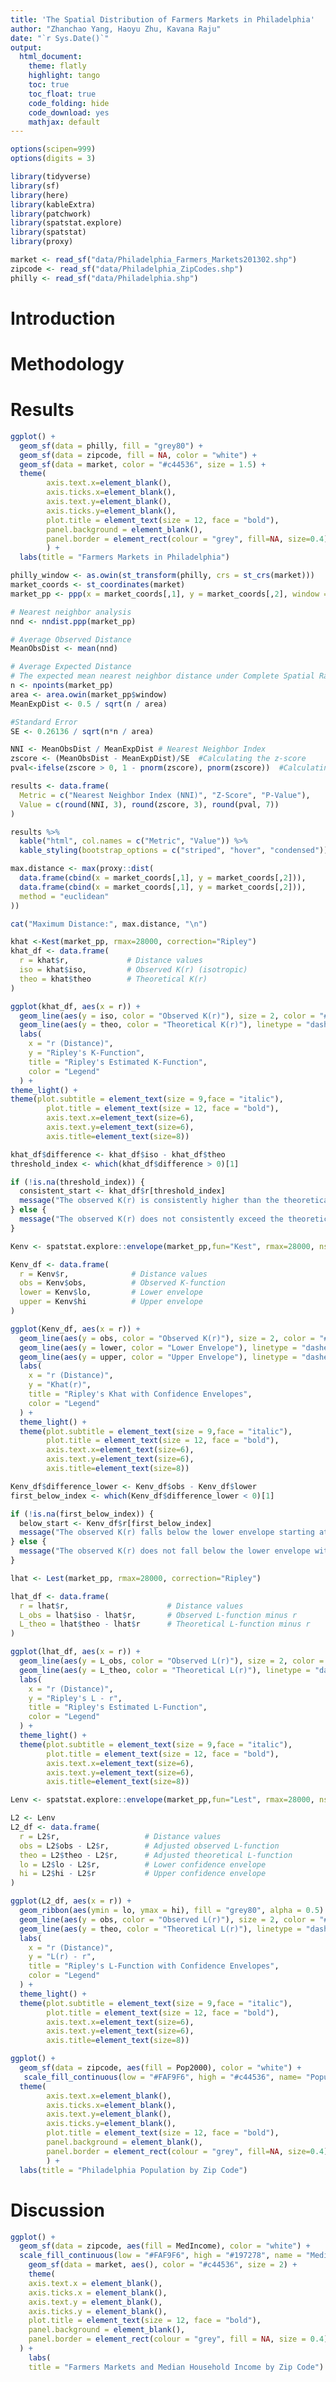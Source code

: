 ```yaml
---
title: 'The Spatial Distribution of Farmers Markets in Philadelphia'
author: "Zhanchao Yang, Haoyu Zhu, Kavana Raju"
date: "`r Sys.Date()`"
output: 
  html_document:
    theme: flatly
    highlight: tango
    toc: true
    toc_float: true
    code_folding: hide
    code_download: yes
    mathjax: default
---
```

```r

options(scipen=999)
options(digits = 3)

library(tidyverse)
library(sf)
library(here)
library(kableExtra)
library(patchwork)
library(spatstat.explore)
library(spatstat)
library(proxy)
```

```r
market <- read_sf("data/Philadelphia_Farmers_Markets201302.shp")
zipcode <- read_sf("data/Philadelphia_ZipCodes.shp")
philly <- read_sf("data/Philadelphia.shp")
```


# Introduction


# Methodology

# Results

```r
ggplot() +
  geom_sf(data = philly, fill = "grey80") +
  geom_sf(data = zipcode, fill = NA, color = "white") +
  geom_sf(data = market, color = "#c44536", size = 1.5) +
  theme(
        axis.text.x=element_blank(),
        axis.ticks.x=element_blank(),
        axis.text.y=element_blank(),
        axis.ticks.y=element_blank(),
        plot.title = element_text(size = 12, face = "bold"),
        panel.background = element_blank(),
        panel.border = element_rect(colour = "grey", fill=NA, size=0.4)
        ) +
  labs(title = "Farmers Markets in Philadelphia")
```
```r
philly_window <- as.owin(st_transform(philly, crs = st_crs(market)))
market_coords <- st_coordinates(market)
market_pp <- ppp(x = market_coords[,1], y = market_coords[,2], window = philly_window)
```

```r
# Nearest neighbor analysis
nnd <- nndist.ppp(market_pp)

# Average Observed Distance
MeanObsDist <- mean(nnd)  

# Average Expected Distance
# The expected mean nearest neighbor distance under Complete Spatial Randomness (CSR).
n <- npoints(market_pp)
area <- area.owin(market_pp$window)
MeanExpDist <- 0.5 / sqrt(n / area)

#Standard Error
SE <- 0.26136 / sqrt(n*n / area)
```

```r
NNI <- MeanObsDist / MeanExpDist # Nearest Neighbor Index
zscore <- (MeanObsDist - MeanExpDist)/SE  #Calculating the z-score
pval<-ifelse(zscore > 0, 1 - pnorm(zscore), pnorm(zscore))  #Calculating the p-value

results <- data.frame(
  Metric = c("Nearest Neighbor Index (NNI)", "Z-Score", "P-Value"),
  Value = c(round(NNI, 3), round(zscore, 3), round(pval, 7))
)

results %>%
  kable("html", col.names = c("Metric", "Value")) %>%
  kable_styling(bootstrap_options = c("striped", "hover", "condensed"))
```
```r
max.distance <- max(proxy::dist(
  data.frame(cbind(x = market_coords[,1], y = market_coords[,2])),
  data.frame(cbind(x = market_coords[,1], y = market_coords[,2])),
  method = "euclidean"
))

cat("Maximum Distance:", max.distance, "\n")
```

```r
khat <-Kest(market_pp, rmax=28000, correction="Ripley")
khat_df <- data.frame(
  r = khat$r,             # Distance values
  iso = khat$iso,         # Observed K(r) (isotropic)
  theo = khat$theo        # Theoretical K(r)
)

ggplot(khat_df, aes(x = r)) +
  geom_line(aes(y = iso, color = "Observed K(r)"), size = 2, color = "#197278") +
  geom_line(aes(y = theo, color = "Theoretical K(r)"), linetype = "dashed", size = 1, color = "#c44536") +
  labs(
    x = "r (Distance)",
    y = "Ripley's K-Function",
    title = "Ripley's Estimated K-Function",
    color = "Legend"
  ) +
theme_light() +   
theme(plot.subtitle = element_text(size = 9,face = "italic"),
        plot.title = element_text(size = 12, face = "bold"), 
        axis.text.x=element_text(size=6),
        axis.text.y=element_text(size=6), 
        axis.title=element_text(size=8))
```
```r
khat_df$difference <- khat_df$iso - khat_df$theo
threshold_index <- which(khat_df$difference > 0)[1]

if (!is.na(threshold_index)) {
  consistent_start <- khat_df$r[threshold_index]
  message("The observed K(r) is consistently higher than the theoretical K(r) starting at r = ", consistent_start)
} else {
  message("The observed K(r) does not consistently exceed the theoretical K(r) within the given range.")
}
```

```r
Kenv <- spatstat.explore::envelope(market_pp,fun="Kest", rmax=28000, nsim=9, nrank=1) 
```
```r
Kenv_df <- data.frame(
  r = Kenv$r,              # Distance values
  obs = Kenv$obs,          # Observed K-function
  lower = Kenv$lo,         # Lower envelope
  upper = Kenv$hi          # Upper envelope
)

ggplot(Kenv_df, aes(x = r)) +
  geom_line(aes(y = obs, color = "Observed K(r)"), size = 2, color = "#772e25") +
  geom_line(aes(y = lower, color = "Lower Envelope"), linetype = "dashed", size = 1, color = "#197278") +
  geom_line(aes(y = upper, color = "Upper Envelope"), linetype = "dashed", size = 1, color = "#c44536") +
  labs(
    x = "r (Distance)",
    y = "Khat(r)",
    title = "Ripley's Khat with Confidence Envelopes",
    color = "Legend"
  ) +
  theme_light() +   
  theme(plot.subtitle = element_text(size = 9,face = "italic"),
        plot.title = element_text(size = 12, face = "bold"), 
        axis.text.x=element_text(size=6),
        axis.text.y=element_text(size=6), 
        axis.title=element_text(size=8))
```
```r
Kenv_df$difference_lower <- Kenv_df$obs - Kenv_df$lower
first_below_index <- which(Kenv_df$difference_lower < 0)[1]

if (!is.na(first_below_index)) {
  below_start <- Kenv_df$r[first_below_index]
  message("The observed K(r) falls below the lower envelope starting at r = ", below_start)
} else {
  message("The observed K(r) does not fall below the lower envelope within the given range.")
}
```

```r
lhat <- Lest(market_pp, rmax=28000, correction="Ripley") 

lhat_df <- data.frame(
  r = lhat$r,                      # Distance values
  L_obs = lhat$iso - lhat$r,       # Observed L-function minus r
  L_theo = lhat$theo - lhat$r      # Theoretical L-function minus r
)

ggplot(lhat_df, aes(x = r)) +
  geom_line(aes(y = L_obs, color = "Observed L(r)"), size = 2, color = "#197278") +
  geom_line(aes(y = L_theo, color = "Theoretical L(r)"), linetype = "dashed", size = 1, color = "#c44536") +
  labs(
    x = "r (Distance)",
    y = "Ripley's L - r",
    title = "Ripley's Estimated L-Function",
    color = "Legend"
  ) +
  theme_light() +   
  theme(plot.subtitle = element_text(size = 9,face = "italic"),
        plot.title = element_text(size = 12, face = "bold"), 
        axis.text.x=element_text(size=6),
        axis.text.y=element_text(size=6), 
        axis.title=element_text(size=8))
```

```r
Lenv <- spatstat.explore::envelope(market_pp,fun="Lest", rmax=28000, nsim=9,nrank=1)
```

```r
L2 <- Lenv
L2_df <- data.frame(
  r = L2$r,                   # Distance values
  obs = L2$obs - L2$r,        # Adjusted observed L-function
  theo = L2$theo - L2$r,      # Adjusted theoretical L-function
  lo = L2$lo - L2$r,          # Lower confidence envelope
  hi = L2$hi - L2$r           # Upper confidence envelope
)

ggplot(L2_df, aes(x = r)) +
  geom_ribbon(aes(ymin = lo, ymax = hi), fill = "grey80", alpha = 0.5) +
  geom_line(aes(y = obs, color = "Observed L(r)"), size = 2, color = "#197278") +
  geom_line(aes(y = theo, color = "Theoretical L(r)"), linetype = "dashed", size = 1, color = "#c44536") +
  labs(
    x = "r (Distance)",
    y = "L(r) - r",
    title = "Ripley's L-Function with Confidence Envelopes",
    color = "Legend"
  ) +
  theme_light() +   
  theme(plot.subtitle = element_text(size = 9,face = "italic"),
        plot.title = element_text(size = 12, face = "bold"), 
        axis.text.x=element_text(size=6),
        axis.text.y=element_text(size=6), 
        axis.title=element_text(size=8))
```
```r
ggplot() +
  geom_sf(data = zipcode, aes(fill = Pop2000), color = "white") +
   scale_fill_continuous(low = "#FAF9F6", high = "#c44536", name= "Population") + 
  theme(
        axis.text.x=element_blank(),
        axis.ticks.x=element_blank(),
        axis.text.y=element_blank(),
        axis.ticks.y=element_blank(),
        plot.title = element_text(size = 12, face = "bold"),
        panel.background = element_blank(),
        panel.border = element_rect(colour = "grey", fill=NA, size=0.4)
        ) +
  labs(title = "Philadelphia Population by Zip Code")
```
# Discussion

```r
ggplot() +
  geom_sf(data = zipcode, aes(fill = MedIncome), color = "white") +
  scale_fill_continuous(low = "#FAF9F6", high = "#197278", name = "Median Income") +
    geom_sf(data = market, aes(), color = "#c44536", size = 2) +
    theme(
    axis.text.x = element_blank(),
    axis.ticks.x = element_blank(),
    axis.text.y = element_blank(),
    axis.ticks.y = element_blank(),
    plot.title = element_text(size = 12, face = "bold"),
    panel.background = element_blank(),
    panel.border = element_rect(colour = "grey", fill = NA, size = 0.4)
  ) +
    labs(
    title = "Farmers Markets and Median Household Income by Zip Code")
```

